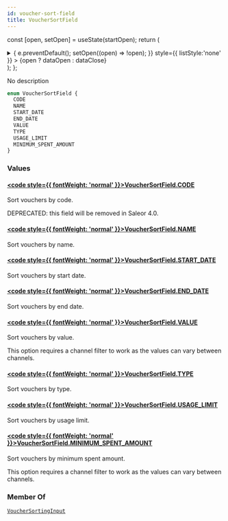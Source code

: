```yaml
---
id: voucher-sort-field
title: VoucherSortField
---
```






const [open, setOpen] = useState(startOpen);
return (
<details {...(open ? { open: true } : {})} className="details" style={{ border:'none', boxShadow:'none', background:'var(--ifm-background-color)' }}>
<summary
onClick={(e) => {
e.preventDefault();
setOpen((open) => !open);
}}
style={{ listStyle:'none' }} >
{open ? dataOpen : dataClose}
</summary>
{open && children}
</details>
);
};

No description

```graphql
enum VoucherSortField {
  CODE
  NAME
  START_DATE
  END_DATE
  VALUE
  TYPE
  USAGE_LIMIT
  MINIMUM_SPENT_AMOUNT
}
```

### Values

#### [<code style={{ fontWeight: 'normal' }}>VoucherSortField.<b>CODE</b></code>](#)

Sort vouchers by code.

DEPRECATED: this field will be removed in Saleor 4.0.

#### [<code style={{ fontWeight: 'normal' }}>VoucherSortField.<b>NAME</b></code>](#)

Sort vouchers by name.


<Badge text="Added in Saleor 3.18" class="badge badge--secondary margin-bottom--sm" />


#### [<code style={{ fontWeight: 'normal' }}>VoucherSortField.<b>START_DATE</b></code>](#)

Sort vouchers by start date.

#### [<code style={{ fontWeight: 'normal' }}>VoucherSortField.<b>END_DATE</b></code>](#)

Sort vouchers by end date.

#### [<code style={{ fontWeight: 'normal' }}>VoucherSortField.<b>VALUE</b></code>](#)

Sort vouchers by value.

This option requires a channel filter to work as the values can vary between channels.

#### [<code style={{ fontWeight: 'normal' }}>VoucherSortField.<b>TYPE</b></code>](#)

Sort vouchers by type.

#### [<code style={{ fontWeight: 'normal' }}>VoucherSortField.<b>USAGE_LIMIT</b></code>](#)

Sort vouchers by usage limit.

#### [<code style={{ fontWeight: 'normal' }}>VoucherSortField.<b>MINIMUM_SPENT_AMOUNT</b></code>](#)

Sort vouchers by minimum spent amount.

This option requires a channel filter to work as the values can vary between channels.

### Member Of

[`VoucherSortingInput`](../../../api-reference/discounts/inputs/voucher-sorting-input.mdx) <Badge class="badge badge--secondary" text="input"/>
